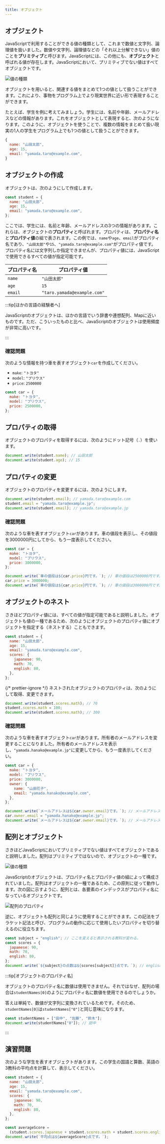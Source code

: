 ```yaml
---
title: オブジェクト
---
```


## オブジェクト

JavaScriptで利用することができる<Term>値</Term>の種類として、これまで<Term>数値</Term>と<Term>文字列</Term>、<Term>論理値</Term>を扱いました。<Term>数値</Term>や<Term>文字列</Term>、<Term>論理値</Term>などの「それ以上分解できない」<Term>値</Term>のことを**プリミティブ**と呼びます。JavaScriptには、この他にも、**オブジェクト**と呼ばれる<Term>値</Term>が存在します。JavaScriptにおいて、<Term>プリミティブ</Term>でない<Term>値</Term>はすべてオブジェクトです。

![値の種類](./value-types-with-object.drawio.svg)

オブジェクトを用いると、関連する<Term>値</Term>をまとめて1つの<Term>値</Term>として扱うことができます。これにより、事物をプログラム上でより現実世界に近い形で表現することができます。

たとえば、学生を例に考えてみましょう。学生には、名前や年齢、メールアドレスなどの情報があります。これをオブジェクトとして表現すると、次のようになります。このように、オブジェクトを使うことで、複数の情報をまとめて扱い現実の1人の学生をプログラム上でも1つの<Term>値</Term>として扱うことができます。

```javascript
{
  name: "山田太郎",
  age: 15,
  email: "yamada.taro@example.com",
}
```

## オブジェクトの作成

オブジェクトは、次のようにして作成します。

```javascript
const student = {
  name: "山田太郎",
  age: 15,
  email: "yamada.taro@example.com",
};
```

ここでは、学生には、名前と年齢、メールアドレスの3つの情報があります。これらは、オブジェクトの**プロパティ**と呼ばれます。<Term type="javascriptProperty">プロパティ</Term>は、**プロパティ名**と**プロパティ値**の組で表されます。この例では、`name`や`age`、`email`が<Term>プロパティ名</Term>であり、`"山田太郎"`や`15`、`"yamada.taro@example.com"`が<Term>プロパティ値</Term>です。<Term>プロパティ名</Term>には文字列しか指定できませんが、<Term>プロパティ値</Term>には、JavaScriptで使用できるすべての<Term>値</Term>が指定可能です。

| プロパティ名 | プロパティ値                |
| ------------ | --------------------------- |
| `name`       | `"山田太郎"`                |
| `age`        | `15`                        |
| `email`      | `"taro.yamada@example.com"` |

:::tip[ほかの言語の経験者へ]

JavaScriptのオブジェクトは、ほかの言語でいう辞書や連想配列、Mapに近いものです。ただ、こういったものと比べ、JavaScriptのオブジェクトは使用頻度が非常に高いです。

:::

### 確認問題

次のような情報を持つ車を表すオブジェクト`car`を作成してください。

- `make`: `"トヨタ"`
- `model`: `"プリウス"`
- `price`: `2500000`

<Answer>

```javascript
const car = {
  make: "トヨタ",
  model: "プリウス",
  price: 2500000,
};
```

<ViewSource url={import.meta.url} path="_samples/create-car-object" />

</Answer>

## プロパティの取得

オブジェクトの<Term>プロパティ</Term>を取得するには、次のようにドット記号（`.`）を使います。

```javascript
document.write(student.name); // 山田太郎
document.write(student.age); // 15
```

## プロパティの変更

オブジェクトの<Term>プロパティ</Term>を変更するには、次のようにします。

```javascript
document.write(student.email); // yamada.taro@example.com
student.email = "yamada.taro@example.jp";
document.write(student.email); // yamada.taro@example.jp
```

### 確認問題

次のような車を表すオブジェクト`car`があります。車の値段を表示し、その値段を3000000円にしてから、もう一度表示してください。

```javascript
const car = {
  make: "トヨタ",
  model: "プリウス",
  price: 3000000,
};
```

<Answer>

```javascript
document.write(`車の値段は${car.price}円です。`); // 車の値段は2500000円です。
car.price = 3000000;
document.write(`車の値段は${car.price}円です。`); // 車の値段は3000000円です。
```

<ViewSource url={import.meta.url} path="_samples/change-price-property" />

</Answer>

## オブジェクトのネスト

さきほど<Term>プロパティ値</Term>には、すべての<Term>値</Term>が指定可能であると説明しました。オブジェクトも<Term>値</Term>の一種であるため、次のようにオブジェクトの<Term>プロパティ値</Term>にオブジェクトを指定する（<Term>ネスト</Term>する）こともできます。

```javascript
const student = {
  name: "山田太郎",
  age: 15,
  email: "yamada.taro@example.com",
  scores: {
    japanese: 90,
    math: 70,
    english: 80,
  },
};
```

{/* prettier-ignore */}
<Term>ネスト</Term>されたオブジェクトの<Term>プロパティ</Term>は、次のようにして取得、変更できます。

```javascript
document.write(student.scores.math); // 70
student.scores.math = 100;
document.write(student.scores.math); // 100
```

### 確認問題

次のような車を表すオブジェクト`car`があります。所有者のメールアドレスを変更することになりました。所有者のメールアドレスを表示し、`"yamada.hanako@example.jp"`に変更してから、もう一度表示してください。

```javascript
const car = {
  make: "トヨタ",
  model: "プリウス",
  price: 3000000,
  owner: {
    name: "山田花子",
    email: "yamada.hanako@example.com",
  },
};
```

<Answer>

```javascript
document.write(`メールアドレスは${car.owner.email}です。`); // メールアドレスはyamada.hanako@example.comです。
car.owner.email = "yamada.hanako@example.jp";
document.write(`メールアドレスは${car.owner.email}です。`); // メールアドレスはyamada.hanako@example.jpです。
```

<ViewSource url={import.meta.url} path="_samples/change-email-property" />

</Answer>

## 配列とオブジェクト

さきほどJavaScriptにおいて<Term>プリミティブ</Term>でない<Term>値</Term>はすべてオブジェクトであると説明しました。<Term>配列</Term>はプリミティブではないので、オブジェクトの一種です。

![値の種類](./value-types-with-array.drawio.svg)

JavaScriptのオブジェクトは、<Term>プロパティ名</Term>と<Term>プロパティ値</Term>の組によって構成されていました。<Term>配列</Term>はオブジェクトの一種であるため、この原則に従って動作します。次の図に示すように、配列とは、各要素のインデックスが<Term>プロパティ名</Term>になっているオブジェクトです。

![配列のプロパティ](./array-properties.png)

逆に、オブジェクトも<Term>配列</Term>と同じように使用することができます。この記法をブラケット記法と呼び、プログラムの動作に応じて使用したい<Term>プロパティ</Term>を切り替えるのに役立ちます。

```javascript
const subject = "english"; // ここを変えると表示される教科が変わる。
const scores = {
  japanese: 90,
  math: 70,
  english: 80,
};
document.write(`${subject}の点数は${scores[subject]}点です。`); // englishの点数は80点です。
```

:::tip[オブジェクトのプロパティ名]

オブジェクトの<Term>プロパティ名</Term>に<Term>数値</Term>は使用できません。それではなぜ、<Term>配列</Term>の場合は`studentNames[0]`のようにプロパティ名に<Term>数値</Term>を使用できるのでしょうか。

答えは単純で、<Term>数値</Term>が<Term>文字列</Term>に変換されているためです。そのため、`studentNames[0]`は`studentNames["0"]`と同じ意味になります。

```javascript
const studentNames = ["田中", "佐藤", "鈴木"];
document.write(studentNames["0"]); // 田中
```

:::

## 演習問題

次のような学生を表すオブジェクトがあります。この学生の国語と算数、英語の3教科の平均点を計算して、表示してください。

```javascript
const student = {
  name: "山田太郎",
  age: 15,
  email: "yamada.taro@example.com",
  scores: {
    japanese: 90,
    math: 70,
    english: 80,
  },
};
```

<Answer>

```javascript
const averageScore =
  (student.scores.japanese + student.scores.math + student.scores.english) / 3;
document.write(`平均点は${averageScore}点です。`);
```

<ViewSource url={import.meta.url} path="_samples/average-score" />

</Answer>
